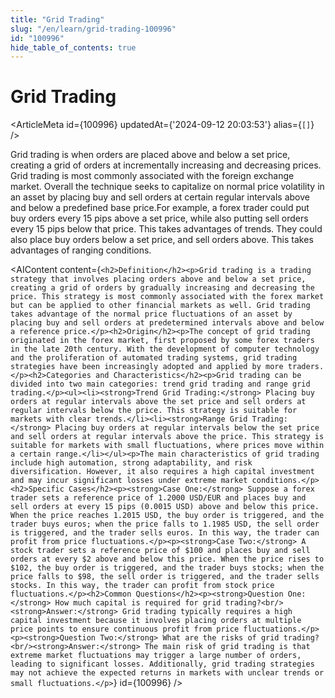 ```yaml
---
title: "Grid Trading"
slug: "/en/learn/grid-trading-100996"
id: "100996"
hide_table_of_contents: true
---
```



# Grid Trading

<ArticleMeta id={100996} updatedAt={'2024-09-12 20:03:53'} alias={`[]`} />
<div className='border-solid border-b border-t-0 my-4 border-[var(--ifm-color-gray-300)]' />

Grid trading is when orders are placed above and below a set price, creating a grid of orders at incrementally increasing and decreasing prices. Grid trading is most commonly associated with the foreign exchange market. Overall the technique seeks to capitalize on normal price volatility in an asset by placing buy and sell orders at certain regular intervals above and below a predefined base price.For example, a forex trader could put buy orders every 15 pips above a set price, while also putting sell orders every 15 pips below that price. This takes advantages of trends. They could also place buy orders below a set price, and sell orders above. This takes advantages of ranging conditions.

<AIContent content={`<h2>Definition</h2><p>Grid trading is a trading strategy that involves placing orders above and below a set price, creating a grid of orders by gradually increasing and decreasing the price. This strategy is most commonly associated with the forex market but can be applied to other financial markets as well. Grid trading takes advantage of the normal price fluctuations of an asset by placing buy and sell orders at predetermined intervals above and below a reference price.</p><h2>Origin</h2><p>The concept of grid trading originated in the forex market, first proposed by some forex traders in the late 20th century. With the development of computer technology and the proliferation of automated trading systems, grid trading strategies have been increasingly adopted and applied by more traders.</p><h2>Categories and Characteristics</h2><p>Grid trading can be divided into two main categories: trend grid trading and range grid trading.</p><ul><li><strong>Trend Grid Trading:</strong> Placing buy orders at regular intervals above the set price and sell orders at regular intervals below the price. This strategy is suitable for markets with clear trends.</li><li><strong>Range Grid Trading:</strong> Placing buy orders at regular intervals below the set price and sell orders at regular intervals above the price. This strategy is suitable for markets with small fluctuations, where prices move within a certain range.</li></ul><p>The main characteristics of grid trading include high automation, strong adaptability, and risk diversification. However, it also requires a high capital investment and may incur significant losses under extreme market conditions.</p><h2>Specific Cases</h2><p><strong>Case One:</strong> Suppose a forex trader sets a reference price of 1.2000 USD/EUR and places buy and sell orders at every 15 pips (0.0015 USD) above and below this price. When the price reaches 1.2015 USD, the buy order is triggered, and the trader buys euros; when the price falls to 1.1985 USD, the sell order is triggered, and the trader sells euros. In this way, the trader can profit from price fluctuations.</p><p><strong>Case Two:</strong> A stock trader sets a reference price of $100 and places buy and sell orders at every $2 above and below this price. When the price rises to $102, the buy order is triggered, and the trader buys stocks; when the price falls to $98, the sell order is triggered, and the trader sells stocks. In this way, the trader can profit from stock price fluctuations.</p><h2>Common Questions</h2><p><strong>Question One:</strong> How much capital is required for grid trading?<br/><strong>Answer:</strong> Grid trading typically requires a high capital investment because it involves placing orders at multiple price points to ensure continuous profit from price fluctuations.</p><p><strong>Question Two:</strong> What are the risks of grid trading?<br/><strong>Answer:</strong> The main risk of grid trading is that extreme market fluctuations may trigger a large number of orders, leading to significant losses. Additionally, grid trading strategies may not achieve the expected returns in markets with unclear trends or small fluctuations.</p>`} id={100996} />
